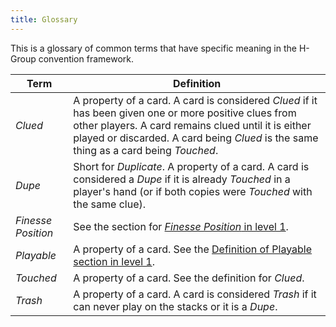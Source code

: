 ```yaml
---
title: Glossary
---
```


This is a glossary of common terms that have specific meaning in the H-Group convention framework.

| Term               | Definition                                                                                                                                                                                                                                            |
| ------------------ | ----------------------------------------------------------------------------------------------------------------------------------------------------------------------------------------------------------------------------------------------------- |
| _Clued_            | A property of a card. A card is considered _Clued_ if it has been given one or more positive clues from other players. A card remains clued until it is either played or discarded. A card being _Clued_ is the same thing as a card being _Touched_. |
| _Dupe_             | Short for _Duplicate_. A property of a card. A card is considered a _Dupe_ if it is already _Touched_ in a player's hand (or if both copies were _Touched_ with the same clue).                                                                       |
| _Finesse Position_ | See the section for [_Finesse Position_ in level 1](level-1.mdx#finesse-position).                                                                                                                                                                    |
| _Playable_         | A property of a card. See the [Definition of Playable section in level 1](level-1.mdx#the-definition-of-playable).                                                                                                                                    |
| _Touched_          | A property of a card. See the definition for _Clued_.                                                                                                                                                                                                 |
| _Trash_            | A property of a card. A card is considered _Trash_ if it can never play on the stacks or it is a _Dupe_.                                                                                                                                              |
